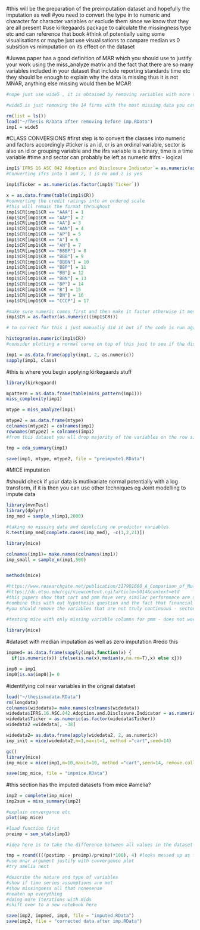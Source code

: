 #this will be the preparation of the preimputation dataset and hopefully the imputation as well
#you need to convert the type in to numeric and character for character variables or exclude them since we know that they are all present
#use kirkegaards package to calculate the missingness type etc and can reference that book
#think of potentially using some visualisations or maybe just use visualisations to compare median vs 0 subsition vs mimputation on its effect on the dataset

#Juwas paper has a good definition of MAR which you should use to justify your work using the miss_analyze matrix and the fact that there are so many variables included in your dataset that include reporting standards time etc they should be enough to explain why the data is missing thus it is not MNAR, anything else missing would then be MCAR

```r
#nope just use wide5 , it is obtained by removing variables with more than 1000 cases and some that were deemed unimportant, repetetive, some accumulated, some growth rates, and some that are derivatives of the exisiting variables

#wide5 is just removing the 14 firms with the most missing data you can show this by using that graph and you can probably do the same for variables

rm(list = ls())
load("~/Thesis R/Data after removing before imp.RData")
imp1 = wide5
```

#CLASS CONVERSIONS
#first step is to convert the classes into numeric and factors accordingly
#ticker is an id, cr is an ordinal variable, sector is also an id or grouping variable and the ifrs variable is a binary, time is a time variable
#time and sector can probably be left as numeric
#ifrs - logical
```r
imp1$`IFRS 16 ASC 842 Adoption and Disclosure Indicator`= as.numeric(as.factor(imp1$`IFRS 16 ASC 842 Adoption and Disclosure Indicator`))
#Converting ifrs into 1 and 2, 1 is no and 2 is yes

imp1$Ticker = as.numeric(as.factor(imp1$`Ticker`))

x = as.data.frame(table(imp1$CR))
#converting the credit ratings into an ordered scale 
#this will remain the format throughout
imp1$CR[imp1$CR == "AAA"] = 1
imp1$CR[imp1$CR == "AAP"] = 2
imp1$CR[imp1$CR == "AA"] = 3
imp1$CR[imp1$CR == "AAN"] = 4
imp1$CR[imp1$CR == "AP"] = 5
imp1$CR[imp1$CR == "A"] = 6
imp1$CR[imp1$CR == "AN"] = 7
imp1$CR[imp1$CR == "BBBP"] = 8
imp1$CR[imp1$CR == "BBB"] = 9
imp1$CR[imp1$CR == "BBBN"] = 10
imp1$CR[imp1$CR == "BBP"] = 11
imp1$CR[imp1$CR == "BB"] = 12
imp1$CR[imp1$CR == "BBN"] = 13
imp1$CR[imp1$CR == "BP"] = 14
imp1$CR[imp1$CR == "B"] = 15
imp1$CR[imp1$CR == "BN"] = 16
imp1$CR[imp1$CR == "CCCP"] = 17

#make sure numeric comes first and then make it factor otherwise it messes up the arangement of things
imp1$CR = as.factor(as.numeric((imp1$CR)))

# to correct for this i just manually did it but if the code is run again it will work just fine (corrected in imputed data in file imp2)

histogram(as.numeric(imp1$CR))
#consider plotting a normal curve on top of this just to see if the distribution actually follows a normal distribution

imp1 = as.data.frame(apply(imp1, 2, as.numeric))
sapply(imp1, class)  
```

#this is where you begin applying kirkegaards stuff
```r
library(kirkegaard)

mpattern = as.data.frame(table(miss_pattern(imp1)))
miss_complexity(imp1)

mtype = miss_analyze(imp1)

mtype2 = as.data.frame(mtype)
colnames(mtype2) = colnames(imp1)
rownames(mtype2) = colnames(imp1)
#from this dataset you wll drop majority of the variables on the row side and keep only the ones with a really high missing rate (do edasummary on imp1) keep only the variables above a certain missing percentage say 2%?

tmp = eda_summary(imp1)
```

```r
save(imp1, mtype, mtype2, file = "preimpute1.RData")
```

#MICE imputation

#should check if your data is mutlivariate normal potentially with a log transform, if it is then you can use other techniques eg Joint modelling to impute data
```r
library(mvnTest)
library(dplyr)
imp_med = sample_n(imp1,2000)

#taking no missing data and deselcting no predictor variables
R.test(imp_med[complete.cases(imp_med), -c(1,2,21)])

```

```r
library(mice)

colnames(imp1)= make.names(colnames(imp1))
imp_small = sample_n(imp1,500)


methods(mice)

#https://www.researchgate.net/publication/317901660_A_Comparison_of_Multiple_Imputation_Methods_for_Data_with_Missing_Values
#https://dc.etsu.edu/cgi/viewcontent.cgi?article=5014&context=etd
#this papers show that cart and pmm have very similar performnace are scalable etc
#combine this with out hypothesis question and the fact that financial data will inevitably be linear combinations of each other i have no choice but to use cart in stead of pmm
#you should remove the variables that are not truly continuous - sector, time, ticker, ifrs, cr (or you could leave them in because sector will predict what variables may or may not be missing)

#testing mice with only missing variable columns for pmm - does not work
 
library(mice)

```
#dataset with median imputation as well as zero imputation #redo this
```r
impmed= as.data.frame(sapply(imp1,function(x) {
  if(is.numeric(x)) ifelse(is.na(x),median(x,na.rm=T),x) else x}))

imp0 = imp1
imp0[is.na(imp0)]= 0
```

#identifying colinear variables in the orignal datatset
```r
load("~/thesisnadata.RData")
rm(longdata)
colnames(widedata)= make.names(colnames(widedata))
widedata$IFRS.16.ASC.842.Adoption.and.Disclosure.Indicator = as.numeric(as.factor(widedata$IFRS.16.ASC.842.Adoption.and.Disclosure.Indicator))
widedata$Ticker = as.numeric(as.factor(widedata$Ticker))
widedata2 =widedata[, -38]

widedata2= as.data.frame(apply(widedata2, 2, as.numeric)) 
imp_init = mice(widedata2,m=1,maxit=1, method ="cart",seed=14)
```

```r
gc()
library(mice)
imp_mice = mice(imp1,m=10,maxit=10, method ="cart",seed=14, remove.collinear = F)

save(imp_mice, file = "impmice.RData")
```

#this section has the imputed datasets from mice
#amelia?
```r
imp2 = complete(imp_mice)
imp2sum = miss_summary(imp2)

#explain convergance etc
plot(imp_mice)
```


```r
#load function first
preimp = sum_stats(imp1)

#idea here is to take the difference between all values in the dataset as a percentage of their initial value ie we looking for percentage change and then rank by the highest

tmp = round((((postimp - preimp)/preimp)*100), 4) #looks messed up as fuck
#use mnar argument justify with convergence plot
#try amelia next

#describe the nature and type of variables
#show if time series assumptions are met
#show missingness all that nonesense
#neaten up everything
#doing more iterations with mids
#shift over to a new notebook here

save(imp2, impmed, imp0, file = "imputed.RData")
save(imp2, file = "corrected data after imp.RData")
```





